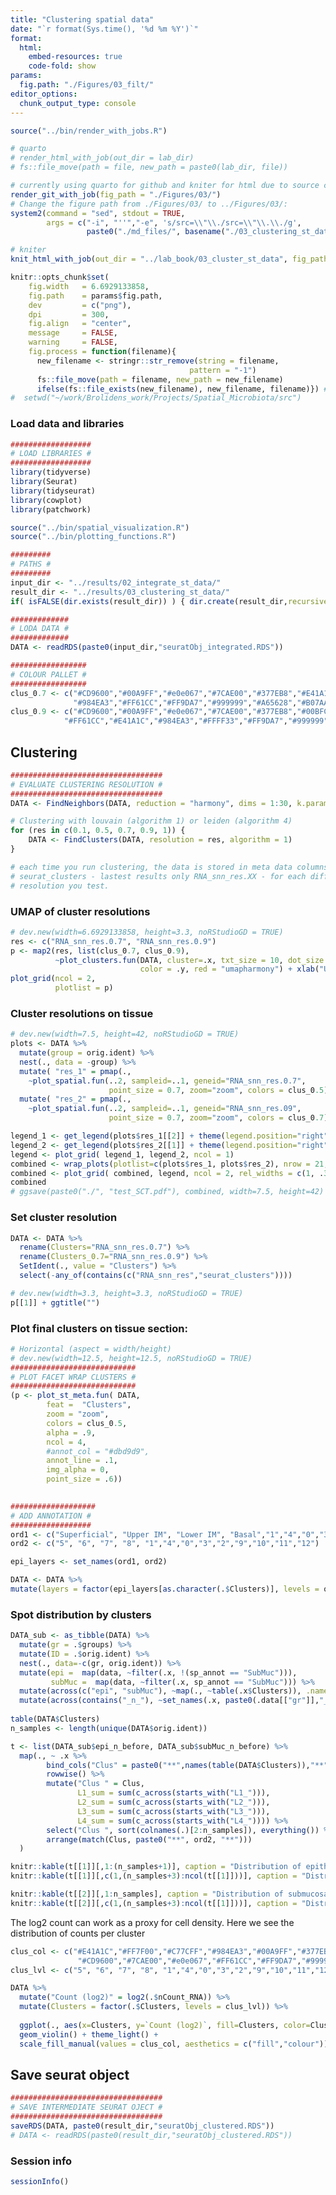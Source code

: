 ```yaml
---
title: "Clustering spatial data"
date: "`r format(Sys.time(), '%d %m %Y')`"
format:
  html:
    embed-resources: true
    code-fold: show
params:
  fig.path: "./Figures/03_filt/"
editor_options: 
  chunk_output_type: console
---
```


```r
source("../bin/render_with_jobs.R")

# quarto
# render_html_with_job(out_dir = lab_dir)
# fs::file_move(path = file, new_path = paste0(lab_dir, file))

# currently using quarto for github and kniter for html due to source code option 
render_git_with_job(fig_path = "./Figures/03/")
# Change the figure path from ./Figures/03/ to ../Figures/03/:
system2(command = "sed", stdout = TRUE,
        args = c("-i", "''","-e", 's/src=\\"\\./src=\\"\\.\\./g',
                 paste0("./md_files/", basename("./03_clustering_st_data.md"))))

# kniter
knit_html_with_job(out_dir = "../lab_book/03_cluster_st_data", fig_path = "./Figures/03/")
```

```r
knitr::opts_chunk$set(
    fig.width   = 6.6929133858,
    fig.path    = params$fig.path,
    dev         = c("png"),
    dpi         = 300,
    fig.align   = "center",
    message     = FALSE,
    warning     = FALSE,
    fig.process = function(filename){
      new_filename <- stringr::str_remove(string = filename, 
                                        pattern = "-1")
      fs::file_move(path = filename, new_path = new_filename)
      ifelse(fs::file_exists(new_filename), new_filename, filename)}) # fix this so that it always move the file into figure folder?
#  setwd("~/work/Brolidens_work/Projects/Spatial_Microbiota/src")
```

### Load data and libraries
```r
##################
# LOAD LIBRARIES #
##################
library(tidyverse)
library(Seurat)
library(tidyseurat)
library(cowplot)
library(patchwork)

source("../bin/spatial_visualization.R")
source("../bin/plotting_functions.R")

#########
# PATHS #
#########
input_dir <- "../results/02_integrate_st_data/"
result_dir <- "../results/03_clustering_st_data/"
if( isFALSE(dir.exists(result_dir)) ) { dir.create(result_dir,recursive = TRUE) }

#############
# LODA DATA #
#############
DATA <- readRDS(paste0(input_dir,"seuratObj_integrated.RDS")) 

#################
# COLOUR PALLET #
#################
clus_0.7 <- c("#CD9600","#00A9FF","#e0e067","#7CAE00","#377EB8","#E41A1C","#FF7F00","#C77CFF",
              "#984EA3","#FF61CC","#FF9DA7","#999999","#A65628","#B07AA1", "#FF9DA7")
clus_0.9 <- c("#CD9600","#00A9FF","#e0e067","#7CAE00","#377EB8","#00BFC4","#FF7F00","#C77CFF",
            "#FF61CC","#E41A1C","#984EA3","#FFFF33","#FF9DA7","#999999","#A65628")
```

## Clustering
```r
##################################
# EVALUATE CLUSTERING RESOLUTION #
##################################
DATA <- FindNeighbors(DATA, reduction = "harmony", dims = 1:30, k.param = 15, prune.SNN = 1/15) 

# Clustering with louvain (algorithm 1) or leiden (algorithm 4)
for (res in c(0.1, 0.5, 0.7, 0.9, 1)) {
    DATA <- FindClusters(DATA, resolution = res, algorithm = 1)
}

# each time you run clustering, the data is stored in meta data columns:
# seurat_clusters - lastest results only RNA_snn_res.XX - for each different
# resolution you test.
```

### UMAP of cluster resolutions
```r
# dev.new(width=6.6929133858, height=3.3, noRStudioGD = TRUE)
res <- c("RNA_snn_res.0.7", "RNA_snn_res.0.9")
p <- map2(res, list(clus_0.7, clus_0.9),
          ~plot_clusters.fun(DATA, cluster=.x, txt_size = 10, dot_size = 0.2,
                             color = .y, red = "umapharmony") + xlab("UMAP 1") + ylab("UMAP 2")) 
plot_grid(ncol = 2, 
          plotlist = p)

```

### Cluster resolutions on tissue
```r
# dev.new(width=7.5, height=42, noRStudioGD = TRUE)
plots <- DATA %>%
  mutate(group = orig.ident) %>%
  nest(., data = -group) %>%
  mutate( "res_1" = pmap(., 
    ~plot_spatial.fun(..2, sampleid=..1, geneid="RNA_snn_res.0.7", 
                      point_size = 0.7, zoom="zoom", colors = clus_0.5))) %>%
  mutate( "res_2" = pmap(., 
    ~plot_spatial.fun(..2, sampleid=..1, geneid="RNA_snn_res.09", 
                      point_size = 0.7, zoom="zoom", colors = clus_0.7)))

legend_1 <- get_legend(plots$res_1[[2]] + theme(legend.position="right"))
legend_2 <- get_legend(plots$res_2[[1]] + theme(legend.position="right"))
legend <- plot_grid( legend_1, legend_2, ncol = 1)
combined <- wrap_plots(plotlist=c(plots$res_1, plots$res_2), nrow = 21, byrow = F) & theme(legend.position="none")
combined <- plot_grid( combined, legend, ncol = 2, rel_widths = c(1, .3)) 
combined
# ggsave(paste0("./", "test_SCT.pdf"), combined, width=7.5, height=42)
```

### Set cluster resolution
```r
DATA <- DATA %>%
  rename(Clusters="RNA_snn_res.0.7") %>%
  rename(Clusters_0.7="RNA_snn_res.0.9") %>%
  SetIdent(., value = "Clusters") %>%
  select(-any_of(contains(c("RNA_snn_res","seurat_clusters"))))
```

```r
# dev.new(width=3.3, height=3.3, noRStudioGD = TRUE)
p[[1]] + ggtitle("")
```

### Plot final clusters on tissue section:
```r
# Horizontal (aspect = width/height)
# dev.new(width=12.5, height=12.5, noRStudioGD = TRUE)
############################
# PLOT FACET WRAP CLUSTERS #
############################
(p <- plot_st_meta.fun( DATA,
        feat =  "Clusters",
        zoom = "zoom",
        colors = clus_0.5,
        alpha = .9,
        ncol = 4,
        #annot_col = "#dbd9d9",
        annot_line = .1,
        img_alpha = 0,
        point_size = .6))
      
```

```r
###################
# ADD ANNOTATION #
##################
ord1 <- c("Superficial", "Upper IM", "Lower IM", "Basal","1","4","0","3","2","9","10","11","12")
ord2 <- c("5", "6", "7", "8", "1","4","0","3","2","9","10","11","12")

epi_layers <- set_names(ord1, ord2)

DATA <- DATA %>%
mutate(layers = factor(epi_layers[as.character(.$Clusters)], levels = ord1), .after = "orig.ident")
```

### Spot distribution by clusters
```r
DATA_sub <- as_tibble(DATA) %>%
  mutate(gr = .$groups) %>%
  mutate(ID = .$orig.ident) %>%
  nest(., data=-c(gr, orig.ident)) %>%
  mutate(epi =  map(data, ~filter(.x, !(sp_annot == "SubMuc"))),
         subMuc =  map(data, ~filter(.x, sp_annot == "SubMuc"))) %>%
  mutate(across(c("epi", "subMuc"), ~map(., ~table(.x$Clusters)), .names = "{.col}_n_before")) %>%
  mutate(across(contains("_n_"), ~set_names(.x, paste0(.data[["gr"]],"_",.data[["orig.ident"]]))))
      
table(DATA$Clusters)
n_samples <- length(unique(DATA$orig.ident))

t <- list(DATA_sub$epi_n_before, DATA_sub$subMuc_n_before) %>%
  map(., ~ .x %>%
        bind_cols("Clus" = paste0("**",names(table(DATA$Clusters)),"**"), .) %>%
        rowwise() %>% 
        mutate("Clus " = Clus,
               L1_sum = sum(c_across(starts_with("L1_"))),
               L2_sum = sum(c_across(starts_with("L2_"))),
               L3_sum = sum(c_across(starts_with("L3_"))),
               L4_sum = sum(c_across(starts_with("L4_")))) %>%
        select("Clus ", sort(colnames(.)[2:n_samples]), everything()) %>%
        arrange(match(Clus, paste0("**", ord2, "**")))
  )

knitr::kable(t[[1]][,1:(n_samples+1)], caption = "Distribution of epithelial spots per cluster per subject")
knitr::kable(t[[1]][,c(1,(n_samples+3):ncol(t[[1]]))], caption = "Distribution of epithelial spots per group")

knitr::kable(t[[2]][,1:n_samples], caption = "Distribution of submucosal spots per cluster per subject")
knitr::kable(t[[2]][,c(1,(n_samples+3):ncol(t[[1]]))], caption = "Distribution of submucosal spots per group")

```


The log2 count can work as a proxy for cell density. Here we see the distribution of counts per cluster
```r
clus_col <- c("#E41A1C","#FF7F00","#C77CFF","#984EA3","#00A9FF","#377EB8",
               "#CD9600","#7CAE00","#e0e067","#FF61CC","#FF9DA7","#999999","#A65628") #,"#B07AA1",
clus_lvl <- c("5", "6", "7", "8", "1","4","0","3","2","9","10","11","12")

DATA %>%
  mutate("Count (log2)" = log2(.$nCount_RNA)) %>%
  mutate(Clusters = factor(.$Clusters, levels = clus_lvl)) %>%
  
  ggplot(., aes(x=Clusters, y=`Count (log2)`, fill=Clusters, color=Clusters)) + 
  geom_violin() + theme_light() +
  scale_fill_manual(values = clus_col, aesthetics = c("fill","colour"))

```

## Save seurat object
```r
##################################
# SAVE INTERMEDIATE SEURAT OJECT #
##################################
saveRDS(DATA, paste0(result_dir,"seuratObj_clustered.RDS"))
# DATA <- readRDS(paste0(result_dir,"seuratObj_clustered.RDS"))
```


### Session info
```r
sessionInfo()
```
